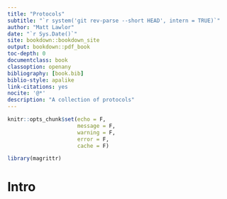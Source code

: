 ```yaml
---
title: "Protocols"
subtitle: "`r system('git rev-parse --short HEAD', intern = TRUE)`"
author: "Matt Lawlor"
date: "`r Sys.Date()`"
site: bookdown::bookdown_site
output: bookdown::pdf_book
toc-depth: 0
documentclass: book
classoption: openany
bibliography: [book.bib]
biblio-style: apalike
link-citations: yes
nocite: '@*'
description: "A collection of protocols"
---
```


```r
knitr::opts_chunk$set(echo = F,
                      message = F,
                      warning = F,
                      error = F,
                      cache = F)

library(magrittr)
```

# Intro {-}